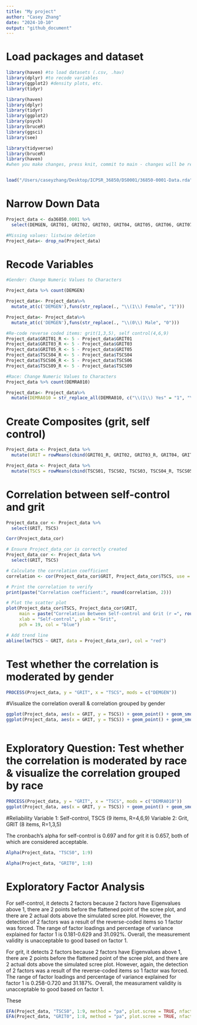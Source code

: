 ```yaml
---
title: "My project"
author: "Casey Zhang"
date: "2024-10-10"
output: "github_document"
---
```

# Load packages and dataset
```r
library(haven) #to load datasets (.csv, .hav)
library(dplyr) #to recode variables
library(ggplot2) #density plots, etc.
library(tidyr)

library(haven)
library(dplyr)
library(tidyr)
library(ggplot2)
library(psych)
library(bruceR)
library(ggsci)
library(see)

library(tidyverse)
library(bruceR)
library(haven)
#when you make changes, press knit, commit to main - changes will be reflected in github desktop & online


load("/Users/caseyzhang/Desktop/ICPSR_36850/DS0001/36850-0001-Data.rda")
```

# Narrow Down Data
```r
Project_data <- da36850.0001 %>%
  select(DEMGEN, GRIT01, GRIT02, GRIT03, GRIT04, GRIT05, GRIT06, GRIT07, GRIT08, TSCS01, TSCS02, TSCS03, TSCS04, TSCS05, TSCS06, TSCS07, TSCS08, TSCS09, DEMRA010)

#Missing values: listwise deletion
Project_data<- drop_na(Project_data)

```

# Recode Variables
```r

#Gender: Change Numeric Values to Characters

Project_data %>% count(DEMGEN)

Project_data<- Project_data%>%
  mutate_at(c('DEMGEN'),funs(str_replace(., "\\(1\\) Female", "1")))

Project_data<- Project_data%>%
  mutate_at(c('DEMGEN'),funs(str_replace(., "\\(0\\) Male", "0")))

#Re-code reverse coded items: grit(1,3,5), self control(4,6,9)
Project_data$GRIT01_R <- 5 - Project_data$GRIT01
Project_data$GRIT03_R <- 5 - Project_data$GRIT03
Project_data$GRIT05_R <- 5 - Project_data$GRIT05
Project_data$TSCS04_R <- 5 - Project_data$TSCS04
Project_data$TSCS06_R <- 5 - Project_data$TSCS06
Project_data$TSCS09_R <- 5 - Project_data$TSCS09

#Race: Change Numeric Values to Characters
Project_data %>% count(DEMRA010)

Project_data<- Project_data%>%
  mutate(DEMRA010 = str_replace_all(DEMRA010, c("\\(1\\) Yes" = "1", "\\(0\\) No" = "0")))

```
# Create Composites (grit, self control)
```r

Project_data <- Project_data %>%
  mutate(GRIT = rowMeans(cbind(GRIT01_R, GRIT02, GRIT03_R, GRIT04, GRIT05_R, GRIT06, GRIT07, GRIT08)))

Project_data <- Project_data %>%
  mutate(TSCS = rowMeans(cbind(TSCS01, TSCS02, TSCS03, TSCS04_R, TSCS05, TSCS06, TSCS07, TSCS08, TSCS09_R)))

```

# Correlation between self-control and grit
```r

Project_data_cor <- Project_data %>%
  select(GRIT, TSCS)

Corr(Project_data_cor)

# Ensure Project_data_cor is correctly created
Project_data_cor <- Project_data %>%
  select(GRIT, TSCS)

# Calculate the correlation coefficient
correlation <- cor(Project_data_cor$GRIT, Project_data_cor$TSCS, use = "complete.obs")

# Print the correlation to verify
print(paste("Correlation coefficient:", round(correlation, 2)))

# Plot the scatter plot
plot(Project_data_cor$TSCS, Project_data_cor$GRIT,
     main = paste("Correlation Between Self-control and Grit (r =", round(correlation, 2), ")"),
     xlab = "Self-control", ylab = "Grit",
     pch = 19, col = "blue")

# Add trend line
abline(lm(TSCS ~ GRIT, data = Project_data_cor), col = "red")


```

# Test whether the correlation is moderated by gender
```r

PROCESS(Project_data, y = "GRIT", x = "TSCS", mods = c("DEMGEN"))

```

#Visualize the correlation overall & correlation grouped by gender
```r
ggplot(Project_data, aes(x = GRIT, y = TSCS)) + geom_point() + geom_smooth(method = lm) + theme_bruce() 
ggplot(Project_data, aes(x = GRIT, y = TSCS)) + geom_point() + geom_smooth(method = lm) + theme_bruce() +facet_wrap(~DEMGEN)



```

# Exploratory Question: Test whether the correlation is moderated by race & visualize the correlation grouped by race
```r

PROCESS(Project_data, y = "GRIT", x = "TSCS", mods = c("DEMRA010"))
ggplot(Project_data, aes(x = GRIT, y = TSCS)) + geom_point() + geom_smooth(method = lm) + theme_bruce() +facet_wrap(~DEMRA010)

```

#Reliability
Variable 1: Self-control, TSCS (9 items, R=4,6,9)
Variable 2: Grit, GRIT (8 items, R=1,3,5)

The cronbach's alpha for self-control is 0.697 and for grit it is 0.657, both of which are considered acceptable.
```r

Alpha(Project_data, "TSCS0", 1:9) 

Alpha(Project_data, "GRIT0", 1:8)

```
# Exploratory Factor Analysis
For self-control, it detects 2 factors because 2 factors have Eigenvalues above 1, there are 2 points before the flattened point of the scree plot, and there are 2 actual dots above the simulated scree plot. However, the detection of 2 factors was a result of the reverse-coded items so 1 factor was forced. The range of factor loadings and percentage of variance explained for factor 1 is 0.181-0.629 and 31.092%. Overall, the measurement validity is unacceptable to good based on factor 1.

For grit, it detects 2 factors because 2 factors have Eigenvalues above 1, there are 2 points before the flattened point of the scree plot, and there are 2 actual dots above the simulated scree plot. However, again, the detection of 2 factors was a result of the reverse-coded items so 1 factor was forced. The range of factor loadings and percentage of variance explained for factor 1 is 0.258-0.720 and 31.187%. Overall, the measurament validity is unacceptable to good based on factor 1.

These 
```r

EFA(Project_data, "TSCS0", 1:9, method = "pa", plot.scree = TRUE, nfactors = 1)
EFA(Project_data, "GRIT0", 1:8, method = "pa", plot.scree = TRUE, nfactors = 1)
```


